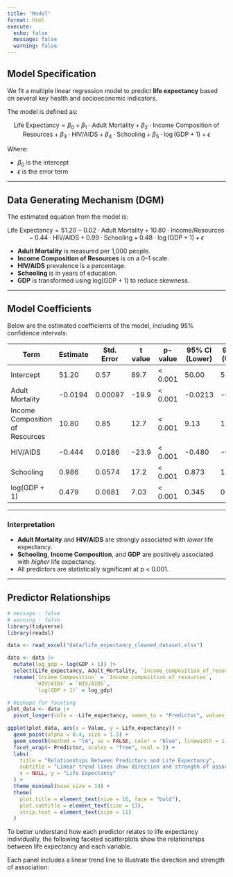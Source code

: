 ```yaml
---
title: "Model"
format: html
execute:
  echo: false
  message: false
  warning: false
---
```


## Model Specification

We fit a multiple linear regression model to predict **life expectancy** based on several key health and socioeconomic indicators.

The model is defined as:

$$
\text{Life Expectancy} = \beta_0 + \beta_1 \cdot \text{Adult Mortality} + \beta_2 \cdot \text{Income Composition of Resources} + \beta_3 \cdot \text{HIV/AIDS} + \beta_4 \cdot \text{Schooling} + \beta_5 \cdot \log(\text{GDP} + 1) + \epsilon
$$

Where:

- $\beta_0$ is the intercept
- $\epsilon$ is the error term

---

## Data Generating Mechanism (DGM)

The estimated equation from the model is:

$$
\text{Life Expectancy} = 51.20 - 0.02 \cdot \text{Adult Mortality} + 10.80 \cdot \text{Income/Resources} - 0.44 \cdot \text{HIV/AIDS} + 0.99 \cdot \text{Schooling} + 0.48 \cdot \log(\text{GDP} + 1) + \epsilon
$$

- **Adult Mortality** is measured per 1,000 people.
- **Income Composition of Resources** is on a 0–1 scale.
- **HIV/AIDS** prevalence is a percentage.
- **Schooling** is in years of education.
- **GDP** is transformed using log(GDP + 1) to reduce skewness.

---

## Model Coefficients

Below are the estimated coefficients of the model, including 95% confidence intervals:

| Term                           | Estimate | Std. Error | t value | p-value    | 95% CI (Lower) | 95% CI (Upper) |
|--------------------------------|----------|------------|---------|------------|----------------|----------------|
| Intercept                      | 51.20    | 0.57       | 89.7    | < 0.001     | 50.00          | 52.30          |
| Adult Mortality                | -0.0194  | 0.00097    | -19.9   | < 0.001     | -0.0213        | -0.0175        |
| Income Composition of Resources| 10.80    | 0.85       | 12.7    | < 0.001     | 9.13           | 12.50          |
| HIV/AIDS                       | -0.444   | 0.0186     | -23.9   | < 0.001     | -0.480         | -0.407         |
| Schooling                      | 0.986    | 0.0574     | 17.2    | < 0.001     | 0.873          | 1.10           |
| log(GDP + 1)                   | 0.479    | 0.0681     | 7.03    | < 0.001     | 0.345          | 0.612          |

---

### Interpretation

- **Adult Mortality** and **HIV/AIDS** are strongly associated with *lower* life expectancy.
- **Schooling**, **Income Composition**, and **GDP** are positively associated with *higher* life expectancy.
- All predictors are statistically significant at p < 0.001.

---

## Predictor Relationships

```r
# message : false
# warning : false
library(tidyverse)
library(readxl)

data <- read_excel("data/life_expectancy_cleaned_dataset.xlsx")

data <- data |> 
  mutate(log_gdp = log(GDP + 1)) |> 
  select(Life_expectancy, Adult_Mortality, `Income_composition_of_resources`, `HIV/AIDS`, Schooling, log_gdp) |> 
  rename(`Income Composition` = `Income_composition_of_resources`,
         `HIV/AIDS` = `HIV/AIDS`,
         `log(GDP + 1)` = log_gdp)

# Reshape for faceting
plot_data <- data |> 
  pivot_longer(cols = -Life_expectancy, names_to = "Predictor", values_to = "Value")

ggplot(plot_data, aes(x = Value, y = Life_expectancy)) +
  geom_point(alpha = 0.4, size = 1.5) +
  geom_smooth(method = "lm", se = FALSE, color = "blue", linewidth = 1) +
  facet_wrap(~ Predictor, scales = "free", ncol = 2) +
  labs(
    title = "Relationships Between Predictors and Life Expectancy",
    subtitle = "Linear trend lines show direction and strength of association",
    x = NULL, y = "Life Expectancy"
  ) +
  theme_minimal(base_size = 14) +
  theme(
    plot.title = element_text(size = 16, face = "bold"),
    plot.subtitle = element_text(size = 13),
    strip.text = element_text(size = 11)
  )
```

To better understand how each predictor relates to life expectancy individually, the following faceted scatterplots show the relationships between life expectancy and each variable. 

Each panel includes a linear trend line to illustrate the direction and strength of association:

